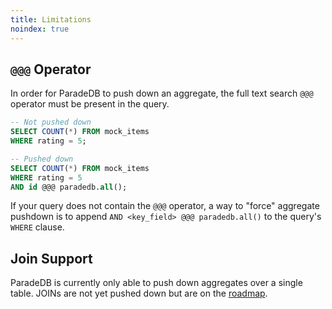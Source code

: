 ```yaml
---
title: Limitations
noindex: true
---
```


## `@@@` Operator

In order for ParadeDB to push down an aggregate, the full text search `@@@` operator must be present in the query.

```sql
-- Not pushed down
SELECT COUNT(*) FROM mock_items
WHERE rating = 5;

-- Pushed down
SELECT COUNT(*) FROM mock_items
WHERE rating = 5
AND id @@@ paradedb.all();
```

If your query does not contain the `@@@` operator, a way to "force" aggregate pushdown is to append `AND <key_field> @@@ paradedb.all()` to the query's
`WHERE` clause.

## Join Support

ParadeDB is currently only able to push down aggregates over a single table. JOINs are not yet pushed down but are on the [roadmap](/welcome/roadmap).
